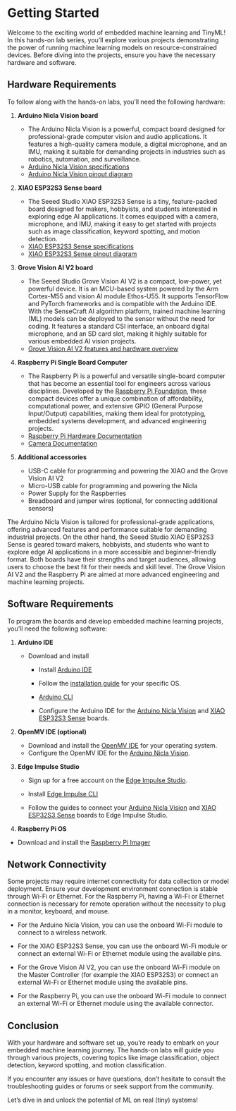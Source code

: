 # Getting Started {.unnumbered}

Welcome to the exciting world of embedded machine learning and TinyML! In this hands-on lab series, you'll explore various projects demonstrating the power of running machine learning models on resource-constrained devices. Before diving into the projects, ensure you have the necessary hardware and software.

## Hardware Requirements {#sec-hardware-requirements-52f7}

To follow along with the hands-on labs, you'll need the following hardware:

1. **Arduino Nicla Vision board**
   - The Arduino Nicla Vision is a powerful, compact board designed for professional-grade computer vision and audio applications. It features a high-quality camera module, a digital microphone, and an IMU, making it suitable for demanding projects in industries such as robotics, automation, and surveillance.
   - [Arduino Nicla Vision specifications](https://docs.arduino.cc/hardware/nicla-vision)
   - [Arduino Nicla Vision pinout diagram](https://docs.arduino.cc/resources/pinouts/ABX00051-full-pinout.pdf)
2. **XIAO ESP32S3 Sense board**

   - The Seeed Studio XIAO ESP32S3 Sense is a tiny, feature-packed board designed for makers, hobbyists, and students interested in exploring edge AI applications. It comes equipped with a camera, microphone, and IMU, making it easy to get started with projects such as image classification, keyword spotting, and motion detection.
   - [XIAO ESP32S3 Sense specifications](https://wiki.seeedstudio.com/xiao_esp32s3_getting_started/#specification)
   - [XIAO ESP32S3 Sense pinout diagram](https://wiki.seeedstudio.com/xiao_esp32s3_getting_started/#hardware-overview)
3. **Grove Vision AI V2 board**
   - The Seeed Studio Grove Vision AI V2 is a compact, low-power, yet powerful device. It is an MCU-based system powered by the Arm Cortex-M55 and vision AI module Ethos-U55. It supports TensorFlow and PyTorch frameworks and is compatible with the Arduino IDE. With the SenseCraft AI algorithm platform, trained machine learning (ML) models can be deployed to the sensor without the need for coding. It features a standard CSI interface, an onboard digital microphone, and an SD card slot, making it highly suitable for various embedded AI vision projects.
   - [Grove Vision AI V2 features and hardware overview](https://wiki.seeedstudio.com/grove_vision_ai_v2/)
4. **Raspberry Pi Single Board Computer**
   - The Raspberry Pi is a powerful and versatile single-board computer that has become an essential tool for engineers across various disciplines. Developed by the [Raspberry Pi Foundation](https://www.raspberrypi.org/), these compact devices offer a unique combination of affordability, computational power, and extensive GPIO (General Purpose Input/Output) capabilities, making them ideal for prototyping, embedded systems development, and advanced engineering projects.
   - [Raspberry Pi Hardware Documentation](https://www.raspberrypi.com/documentation/computers/raspberry-pi.html)
   - [Camera Documentation](https://www.raspberrypi.com/documentation/accessories/camera.html)
5. **Additional accessories**
   - USB-C cable for programming and powering the XIAO and the Grove Vision AI V2
   - Micro-USB cable for programming and powering the Nicla
   - Power Supply for the Raspberries
   - Breadboard and jumper wires (optional, for connecting additional sensors)

The Arduino Nicla Vision is tailored for professional-grade applications, offering advanced features and performance suitable for demanding industrial projects. On the other hand, the Seeed Studio XIAO ESP32S3 Sense is geared toward makers, hobbyists, and students who want to explore edge AI applications in a more accessible and beginner-friendly format. Both boards have their strengths and target audiences, allowing users to choose the best fit for their needs and skill level. The Grove Vision AI V2 and the Raspberry Pi are aimed at more advanced engineering and machine learning projects.



## Software Requirements {#sec-software-requirements-c5ce}

To program the boards and develop embedded machine learning projects, you'll need the following software:

1. **Arduino IDE**
   - Download and install
     - Install [Arduino IDE](https://www.arduino.cc/en/software)
     - Follow the [installation guide](https://docs.arduino.cc/software/ide-v1/tutorials/Windows) for your specific OS.
     - [Arduino CLI](https://arduino.github.io/arduino-cli/1.0/)

     - Configure the Arduino IDE for the [Arduino Nicla Vision](https://docs.arduino.cc/software/ide-v1/tutorials/getting-started/cores/arduino-mbed_nicla) and [XIAO ESP32S3 Sense](https://wiki.seeedstudio.com/xiao_esp32s3_getting_started/#software-setup) boards.
2. **OpenMV IDE (optional)**

   - Download and install the [OpenMV IDE](https://openmv.io/pages/download) for your operating system.
   - Configure the OpenMV IDE for the [Arduino Nicla Vision](https://docs.arduino.cc/tutorials/nicla-vision/getting-started/).
3. **Edge Impulse Studio**
   - Sign up for a free account on the [Edge Impulse Studio](https://studio.edgeimpulse.com/login).

   - Install [Edge Impulse CLI](https://docs.edgeimpulse.com/docs/tools/edge-impulse-cli/cli-installation)

   - Follow the guides to connect your [Arduino Nicla Vision](https://docs.edgeimpulse.com/docs/edge-ai-hardware/mcu/arduino-nicla-vision) and [XIAO ESP32S3 Sense](https://docs.edgeimpulse.com/docs/edge-ai-hardware/mcu/seeed-xiao-esp32s3-sense) boards to Edge Impulse Studio.
4. **Raspberry Pi OS**
 - Download and install the [Raspberry Pi Imager](https://www.raspberrypi.com/software/)

## Network Connectivity {#sec-network-connectivity-327a}

Some projects may require internet connectivity for data collection or model deployment. Ensure your development environment connection is stable through Wi-Fi or Ethernet. For the Raspberry Pi, having a Wi-Fi or Ethernet connection is necessary for remote operation without the necessity to plug in a monitor, keyboard, and mouse.

- For the Arduino Nicla Vision, you can use the onboard Wi-Fi module to connect to a wireless network.

- For the XIAO ESP32S3 Sense, you can use the onboard Wi-Fi module or connect an external Wi-Fi or Ethernet module using the available pins.

- For the Grove Vision AI V2, you can use the onboard Wi-Fi module on the Master Controller (for example the XIAO ESP32S3) or connect an external Wi-Fi or Ethernet module using the available pins.

- For the Raspberry Pi, you can use the onboard Wi-Fi module to connect an external Wi-Fi or Ethernet module using the available connector.

## Conclusion {#sec-conclusion-14e9}

With your hardware and software set up, you're ready to embark on your embedded machine learning journey. The hands-on labs will guide you through various projects, covering topics like image classification, object detection, keyword spotting, and motion classification.

If you encounter any issues or have questions, don't hesitate to consult the troubleshooting guides or forums or seek support from the community.

Let's dive in and unlock the potential of ML on real (tiny) systems!
